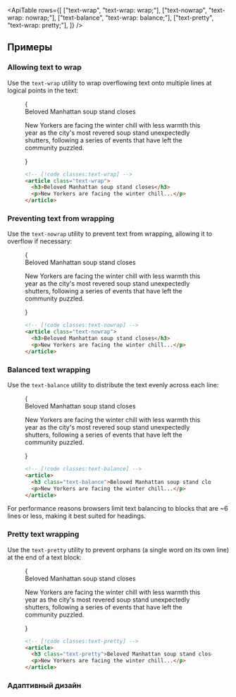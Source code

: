 

<ApiTable
  rows={[
    ["text-wrap", "text-wrap: wrap;"],
    ["text-nowrap", "text-wrap: nowrap;"],
    ["text-balance", "text-wrap: balance;"],
    ["text-pretty", "text-wrap: pretty;"],
  ]}
/>

## Примеры

### Allowing text to wrap

Use the `text-wrap` utility to wrap overflowing text onto multiple lines at logical points in the text:

<Figure>

<Example padding={false}>
  {
    <div className="mx-auto grid max-w-xs gap-4 border-x border-x-pink-400/30 py-8 text-gray-700 dark:text-gray-400">
      <div className="text-xl font-semibold text-gray-900 dark:text-white">Beloved Manhattan soup stand closes</div>
      <p className="text-sm/6">
        New Yorkers are facing the winter chill with less warmth this year as the city's most revered soup stand
        unexpectedly shutters, following a series of events that have left the community puzzled.
      </p>
    </div>
  }
</Example>

```html
<!-- [!code classes:text-wrap] -->
<article class="text-wrap">
  <h3>Beloved Manhattan soup stand closes</h3>
  <p>New Yorkers are facing the winter chill...</p>
</article>
```

</Figure>

### Preventing text from wrapping

Use the `text-nowrap` utility to prevent text from wrapping, allowing it to overflow if necessary:

<Figure>

<Example padding={false}>
  {
    <div className="overflow-hidden">
      <div className="mx-auto grid max-w-xs gap-4 border-x border-x-pink-400/30 py-8 text-gray-700 dark:text-gray-400">
        <div className="text-xl font-semibold text-nowrap text-gray-900 dark:text-white">
          Beloved Manhattan soup stand closes
        </div>
        <p className="text-sm/6 text-nowrap">
          New Yorkers are facing the winter chill with less warmth this year as the city's most revered soup stand
          unexpectedly shutters, following a series of events that have left the community puzzled.
        </p>
      </div>
    </div>
  }
</Example>

```html
<!-- [!code classes:text-nowrap] -->
<article class="text-nowrap">
  <h3>Beloved Manhattan soup stand closes</h3>
  <p>New Yorkers are facing the winter chill...</p>
</article>
```

</Figure>

### Balanced text wrapping

Use the `text-balance` utility to distribute the text evenly across each line:

<Figure>

<Example padding={false}>
  {
    <div className="mx-auto grid max-w-xs gap-4 border-x border-x-pink-400/30 py-8 text-gray-700 dark:text-gray-400">
      <div className="text-xl font-semibold text-balance text-gray-900 dark:text-white">
        Beloved Manhattan soup stand closes
      </div>
      <p className="text-sm/6">
        New Yorkers are facing the winter chill with less warmth this year as the city's most revered soup stand
        unexpectedly shutters, following a series of events that have left the community puzzled.
      </p>
    </div>
  }
</Example>

```html
<!-- [!code classes:text-balance] -->
<article>
  <h3 class="text-balance">Beloved Manhattan soup stand closes</h3>
  <p>New Yorkers are facing the winter chill...</p>
</article>
```

</Figure>

For performance reasons browsers limit text balancing to blocks that are ~6 lines or less, making it best suited for headings.

### Pretty text wrapping

Use the `text-pretty` utility to prevent orphans (a single word on its own line) at the end of a text block:

<Figure>

<Example padding={false}>
  {
    <div className="mx-auto grid max-w-xs gap-4 border-x border-x-pink-400/30 py-8 text-gray-700 dark:text-gray-400">
      <div className="text-xl font-semibold text-pretty text-gray-900 dark:text-white">
        Beloved Manhattan soup stand closes
      </div>
      <p className="text-sm/6">
        New Yorkers are facing the winter chill with less warmth this year as the city's most revered soup stand
        unexpectedly shutters, following a series of events that have left the community puzzled.
      </p>
    </div>
  }
</Example>

```html
<!-- [!code classes:text-pretty] -->
<article>
  <h3 class="text-pretty">Beloved Manhattan soup stand closes</h3>
  <p>New Yorkers are facing the winter chill...</p>
</article>
```

</Figure>

### Адаптивный дизайн

<ResponsiveDesign element="h1" property="text-wrap" defaultClass="text-pretty" featuredClass="text-balance" />
